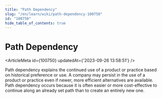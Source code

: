 ```yaml
---
title: "Path Dependency"
slug: "/en/learn/wiki/path-dependency-100750"
id: "100750"
hide_table_of_contents: true
---
```



# Path Dependency

<ArticleMeta id={100750} updatedAt={'2023-09-26 13:58:51'} />
<div className='border-solid border-b border-t-0 my-4 border-[var(--ifm-color-gray-300)]' />

Path dependency explains the continued use of a product or practice based on historical preference or use. A company may persist in the use of a product or practice even if newer, more efficient alternatives are available. Path dependency occurs because it is often easier or more cost-effective to continue along an already set path than to create an entirely new one.
